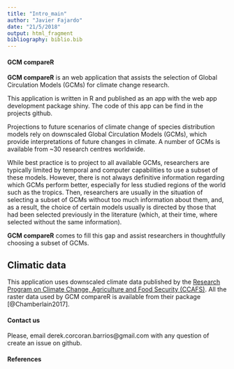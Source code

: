 ```yaml
---
title: "Intro_main"
author: "Javier Fajardo"
date: "21/5/2018"
output: html_fragment
bibliography: biblio.bib
---
```


#### GCM compareR

__GCM compareR__ is an web application that assists the selection of Global Circulation Models (GCMs) for climate change research.

This application is written in R and published as an app with the web app development package shiny. The code of this app can be find in the projects github.

Projections to future scenarios of climate change of species distribution models rely on downscaled Global Circulation Models (GCMs), which provide interpretations of future changes in climate. A number of GCMs is available from ~30 research centres worldwide. 

While best practice is to project to all available GCMs, researchers are typically limited by temporal and computer capabilities to use a subset of these models. However, there is not always definitive information regarding which GCMs perform better, especially for less studied regions of the world such as the tropics. Then, researchers are usually in the situation of selecting a subset of GCMs without too much information about them, and, as a result, the choice of certain models usually is directed by those that had been selected previously in the literature (which, at their time, where selected without the same information).

__GCM compareR__ comes to fill this gap and assist researchers in thoughtfully choosing a subset of GCMs.


## Climatic data

This application uses downscaled climate data published by the <a href = "http://ccafs-climate.org/" target = "_blank">Research Program on Climate Change, Agriculture and Food Security (CCAFS)</a>. All the raster data used by GCM compareR is available from their package [@Chamberlain2017].

#### Contact us

Please, email derek.corcoran.barrios@gmail.com with any question of create an issue on github.

#### References


